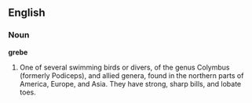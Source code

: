 ==English==

===Noun===

'''grebe'''

#One of several swimming birds or divers, of the genus Colymbus (formerly Podiceps), and allied genera, found in the northern parts of America, Europe, and Asia. They have strong, sharp bills, and lobate toes.